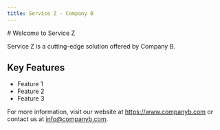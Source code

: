 ```yaml
---
title: Service Z - Company B
---
```

<div className="vendor-company">
# Welcome to Service Z

Service Z is a cutting-edge solution offered by Company B. 

## Key Features

- Feature 1
- Feature 2
- Feature 3

For more information, visit our website at https://www.companyb.com or contact us at info@companyb.com.
</div>